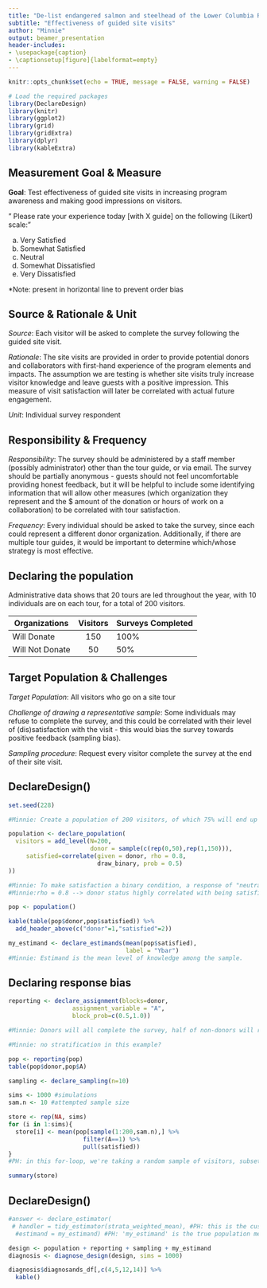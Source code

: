 ```yaml
---
title: "De-list endangered salmon and steelhead of the Lower Columbia River Basin"
subtitle: "Effectiveness of guided site visits"
author: "Minnie"
output: beamer_presentation
header-includes:
- \usepackage{caption}
- \captionsetup[figure]{labelformat=empty}
---
```


```r
knitr::opts_chunk$set(echo = TRUE, message = FALSE, warning = FALSE)
```

```r
# Load the required packages
library(DeclareDesign)
library(knitr)
library(ggplot2)
library(grid)
library(gridExtra)
library(dplyr)
library(kableExtra)
```

## Measurement Goal & Measure

**Goal**: Test effectiveness of guided site visits in increasing program awareness and making good impressions on visitors.

" Please rate your experience today [with X guide] on the following (Likert) scale:"

a. Very Satisfied
b. Somewhat Satisfied
c. Neutral
d. Somewhat Dissatisfied
e. Very Dissatisfied

*Note: present in horizontal line to prevent order bias

## Source & Rationale & Unit

*Source*: Each visitor will be asked to complete the survey following the guided site visit.

*Rationale*: The site visits are provided in order to provide potential donors and collaborators with first-hand experience of the program elements and impacts. The assumption we are testing is whether site visits truly increase visitor knowledge and leave guests with a positive impression. This measure of visit satisfaction will later be correlated with actual future engagement.

*Unit*: Individual survey respondent


## Responsibility & Frequency

*Responsibility*: The survey should be administered by a staff member (possibly administrator) other than the tour guide, or via email. The survey should be partially anonymous - guests should not feel uncomfortable providing honest feedback, but it will be helpful to include some identifying information that will allow other measures (which organization they represent and the $ amount of the donation or hours of work on a collaboration) to be correlated with tour satisfaction.

*Frequency*: Every individual should be asked to take the survey, since each could represent a different donor organization. Additionally, if there are multiple tour guides, it would be important to determine which/whose strategy is most effective. 


## Declaring the population

Administrative data shows that 20 tours are led throughout the year, with 10 individuals are on each tour, for a total of 200 visitors.

Organizations       Visitors               Surveys Completed
-----------        ------------------      ------------------
Will Donate              150                      100%
Will Not Donate          50                       50%


## Target Population & Challenges

*Target Population*: All visitors who go on a site tour

*Challenge of drawing a representative sample*: Some individuals may refuse to complete the survey, and this could be correlated with their level of (dis)satisfaction with the visit - this would bias the survey towards positive feedback (sampling bias).

*Sampling procedure*: Request every visitor complete the survey at the end of their site visit.

## DeclareDesign()

```r
set.seed(228)

#Minnie: Create a population of 200 visitors, of which 75% will end up donating. Then use whether or not visitors are donors to determine their level of satisfaction. This means that visitors' donor status is directly correlated to whether or not they were satisfied with the tour (the assumption we are testing).

population <- declare_population(
  visitors = add_level(N=200,
                       donor = sample(c(rep(0,50),rep(1,150))),
     satisfied=correlate(given = donor, rho = 0.8,
                         draw_binary, prob = 0.5)
))

#Minnie: To make satisfaction a binary condition, a response of "neutral" or more negative is considered "dissatisfied" and both "satisfied" and "very satisfied" are considered "satisfied".
#Minnie:rho = 0.8 --> donor status highly correlated with being satisfied

pop <- population()

kable(table(pop$donor,pop$satisfied)) %>% 
  add_header_above(c("donor"=1,"satisfied"=2))

my_estimand <- declare_estimands(mean(pop$satisfied),
                                 label = "Ybar")
#Minnie: Estimand is the mean level of knowledge among the sample.
```

## Declaring response bias

```r

reporting <- declare_assignment(blocks=donor,
                  assignment_variable = "A", 
                  block_prob=c(0.5,1.0))

#Minnie: Donors will all complete the survey, half of non-donors will refuse to complete it --> donors are more likely to  be "reporters"

#Minnie: no stratification in this example?

pop <- reporting(pop)
table(pop$donor,pop$A)

sampling <- declare_sampling(n=10)

```

```r
sims <- 1000 #simulations
sam.n <- 10 #attempted sample size

store <- rep(NA, sims)
for (i in 1:sims){
  store[i] <- mean(pop[sample(1:200,sam.n),] %>%
                     filter(A==1) %>%
                     pull(satisfied))
}
#PH: in this for-loop, we're taking a random sample of visitors, subsetting out those that are "non-reporters" (A==0) and then taking the mean of their satisfaction. We do this "sims" number of times (1000).

summary(store)
```


## DeclareDesign()

```r

#answer <- declare_estimator(
 # handler = tidy_estimator(strata_weighted_mean), #PH: this is the custom function we wrote in the chunk above.
  #estimand = my_estimand) #PH: 'my_estimand' is the true population mean of knowledge. We happen to know this in this case (b/c we faked the data), but you'll have to make an educated guess about what this is in practice. Often, you see people designing M&E programs cite research to take a stab at the actual value of the estimand.

design <- population + reporting + sampling + my_estimand
diagnosis <- diagnose_design(design, sims = 1000)

diagnosis$diagnosands_df[,c(4,5,12,14)] %>%
  kable()

```



